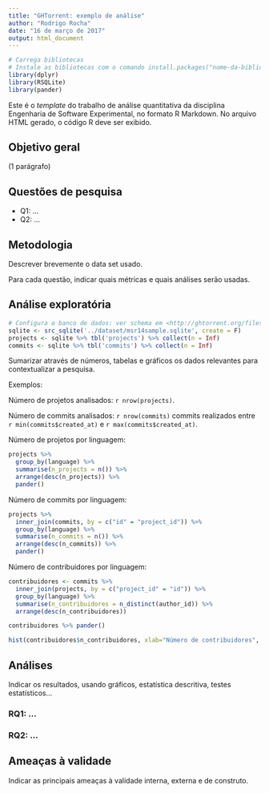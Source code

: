 ```yaml
---
title: "GHTorrent: exemplo de análise"
author: "Rodrigo Rocha"
date: "16 de março de 2017"
output: html_document
---
```


```r
# Carrega bibliotecas
# Instale as bibliotecas com o comando install.packages("nome-da-biblioteca").
library(dplyr)
library(RSQLite)
library(pander)
```

Este é o *template* do trabalho de análise quantitativa da disciplina Engenharia de Software Experimental, no formato R Markdown. No arquivo HTML gerado, o código R deve ser exibido.

## Objetivo geral

(1 parágrafo)

## Questões de pesquisa

- Q1: ...
- Q2: ...

## Metodologia

Descrever brevemente o data set usado.

Para cada questão, indicar quais métricas e quais análises serão usadas.

## Análise exploratória

```r
# Configura o banco de dados: ver schema em <http://ghtorrent.org/files/schema.pdf>
sqlite <- src_sqlite('../dataset/msr14sample.sqlite', create = F)
projects <- sqlite %>% tbl('projects') %>% collect(n = Inf)
commits <- sqlite %>% tbl('commits') %>% collect(n = Inf)
```

Sumarizar através de números, tabelas e gráficos os dados relevantes para contextualizar a pesquisa.

Exemplos:

Número de projetos analisados: ```r nrow(projects)```.

Número de commits analisados: ```r nrow(commits)``` commits realizados entre ```r min(commits$created_at)``` e ```r max(commits$created_at)```.

Número de projetos por linguagem:

```r
projects %>%
  group_by(language) %>%
  summarise(n_projects = n()) %>%
  arrange(desc(n_projects)) %>%
  pander()
```

Número de commits por linguagem:

```r
projects %>%
  inner_join(commits, by = c("id" = "project_id")) %>%
  group_by(language) %>%
  summarise(n_commits = n()) %>%
  arrange(desc(n_commits)) %>%
  pander()
```

Número de contribuidores por linguagem:

```r
contribuidores <- commits %>%
  inner_join(projects, by = c("project_id" = "id")) %>%
  group_by(language) %>%
  summarise(n_contribuidores = n_distinct(author_id)) %>%
  arrange(desc(n_contribuidores))

contribuidores %>% pander()
```

```r
hist(contribuidores$n_contribuidores, xlab="Número de contribuidores", ylab="Número de linguagens", main="Número de contribuidores por linguagem de programação")
```

## Análises

Indicar os resultados, usando gráficos, estatística descritiva, testes estatísticos...

### RQ1: ...

### RQ2: ...

## Ameaças à validade

Indicar as principais ameaças à validade interna, externa e de construto.

